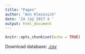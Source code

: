 ---
title: "Pages"
author: "Ann Klezovich"
date: '24 ìàÿ 2017 ã '
output: html_document
---

```{r setup, include=FALSE}
knitr::opts_chunk$set(echo = TRUE)
```
Download database: [.csv](https://raw.githubusercontent.com/Pandaklez/Iconicity-in-Sign-Languages/master/annotated_data_new.csv)
